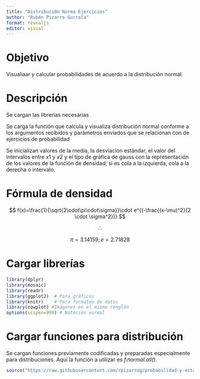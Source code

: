 ```yaml
---
title: "DistribuciOn Norma Ejercicios"
author: "Rubén Pizarro Gurrola"
format: revealjs
editor: visual
---
```


# Objetivo

Visualiaar y calcular probabilidades de acuerdo a la distribución normal.

# Descripción

Se cargan las librerías necesarias

Se carga la función que calcula y visualiza distribución normal conforme a los argumentos recibidos y parámetros enviados que se relacionan con de ejercicios de probabilidad

Se inicializan valores de la media, la desviación estándar, el valor del intervalos entre $x1$ y $x2$ y el tipo de gráfica de gauss con la representación de los valores de la función de densidad; si es cola a la izquierda, cola a la derecha o intervalo.

# Fórmula de densidad

$$
 f(x)=\frac{1}{\sqrt{2\cdot\pi\cdot\sigma}}\cdot e^{(-\frac{(x-\mu)^2}{2 \cdot \sigma^2})}
$$

$$
\therefore
$$

$$
\pi = 3.14159;   e = 2.71828
$$

# Cargar librerías

```r
library(dplyr)
library(mosaic)
library(readr)
library(ggplot2)  # Para gráficos
library(knitr)    # Para formateo de datos
library(cowplot) #Imágenes en el mismo renglón
options(scipen=999) # Notación normal
```

# Cargar funciones para distribución

Se cargan funciones previamente codificadas y preparadas especialmente para distribuciones. Aquí la función a utilizar es *f.normal.all()*.

```r
source("https://raw.githubusercontent.com/rpizarrog/probabilidad-y-estad-stica/master/Agosto-Diciembre%202022/funciones/funciones%20para%20distribuciones.R")
```
